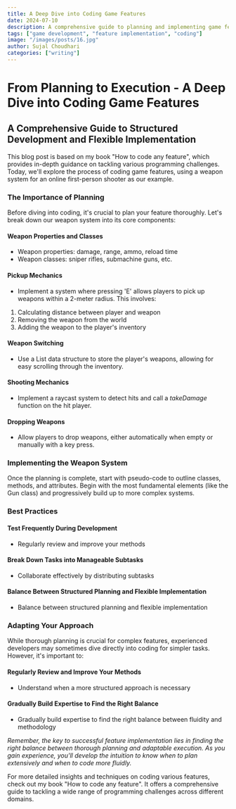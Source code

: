 ```yaml
---
title: A Deep Dive into Coding Game Features
date: 2024-07-10
description: A comprehensive guide to planning and implementing game features.
tags: ["game development", "feature implementation", "coding"]
image: "/images/posts/16.jpg"
author: Sujal Choudhari
categories: ["writing"]
---
```


# From Planning to Execution - A Deep Dive into Coding Game Features

## A Comprehensive Guide to Structured Development and Flexible Implementation

This blog post is based on my book "How to code any feature", which provides in-depth guidance on tackling various programming challenges. Today, we'll explore the process of coding game features, using a weapon system for an online first-person shooter as our example.

### The Importance of Planning

Before diving into coding, it's crucial to plan your feature thoroughly. Let's break down our weapon system into its core components:

#### Weapon Properties and Classes

- Weapon properties: damage, range, ammo, reload time
- Weapon classes: sniper rifles, submachine guns, etc.

#### Pickup Mechanics

- Implement a system where pressing 'E' allows players to pick up weapons within a 2-meter radius. This involves:

1. Calculating distance between player and weapon
2. Removing the weapon from the world
3. Adding the weapon to the player's inventory

#### Weapon Switching

- Use a List data structure to store the player's weapons, allowing for easy scrolling through the inventory.

#### Shooting Mechanics

- Implement a raycast system to detect hits and call a <em>takeDamage</em> function on the hit player.

#### Dropping Weapons

- Allow players to drop weapons, either automatically when empty or manually with a key press.

### Implementing the Weapon System

Once the planning is complete, start with pseudo-code to outline classes, methods, and attributes. Begin with the most fundamental elements (like the Gun class) and progressively build up to more complex systems.

### Best Practices

#### Test Frequently During Development

- Regularly review and improve your methods

#### Break Down Tasks into Manageable Subtasks

- Collaborate effectively by distributing subtasks

#### Balance Between Structured Planning and Flexible Implementation

- Balance between structured planning and flexible implementation

### Adapting Your Approach

While thorough planning is crucial for complex features, experienced developers may sometimes dive directly into coding for simpler tasks. However, it's important to:

#### Regularly Review and Improve Your Methods

- Understand when a more structured approach is necessary

#### Gradually Build Expertise to Find the Right Balance

- Gradually build expertise to find the right balance between fluidity and methodology

<em>
  Remember, the key to successful feature implementation lies in finding the
  right balance between thorough planning and adaptable execution. As you gain
  experience, you'll develop the intuition to know when to plan extensively and
  when to code more fluidly.
</em>

For more detailed insights and techniques on coding various features, check out my book "How to code any feature". It offers a comprehensive guide to tackling a wide range of programming challenges across different domains.
